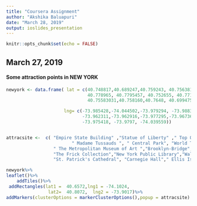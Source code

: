 ---
title: "Coursera Assignment"
author: "Akshika Baluapuri"
date: "March 28, 2019"
output: ioslides_presentation
---

```{r setup, include=FALSE}
knitr::opts_chunk$set(echo = FALSE)
```
## March 27, 2019

#### Some attraction points in **NEW YORK** 
```{r}
newyork <- data.frame( lat = c(40.748817,40.689247,40.759243, 40.756381,40.785091,40.7117691,40.758896,
                               40.778965, 40.7795457, 40.752655, 40.7712125,40.753181,40.703830518  ,
                               40.75583031,40.758160,40.7648, 40.699475),

                      lng= c(-73.985428,-74.044502,-73.979294, -73.988362, -73.968285, -74.012362,-73.985130,
                             -73.962311,-73.962916,-73.977295,-73.9673607,-73.982254,-74.005666644, -73.97416277,
                             -73.975418, -73.9797, -74.039559))


attracsite <-  c( "Empire State Building" ,"Statue of Liberty" ," Top Of The Rock Observatory",
                         " Madame Tussauds ", " Central Park", "World Trade Centre","Times Square, Manhattan",
                  " The Metropolitan Museum of Art ","Brooklyn-Bridge","Grand Central Terminal", 
                  "The Frick Collection","New York Public Library","Wall Street","Radio City Music Hall", 
                  "St. Patrick's Cathedral", "Carnegie Hall"," Ellis Island")

newyork%>%
leaflet()%>%
    addTiles()%>%
 addRectangles(lat1 =  40.6572,lng1 = -74.1024,
                lat2=  40.8072,  lng2 = -73.9017)%>%
addMarkers(clusterOptions = markerClusterOptions(),popup = attracsite)

```

